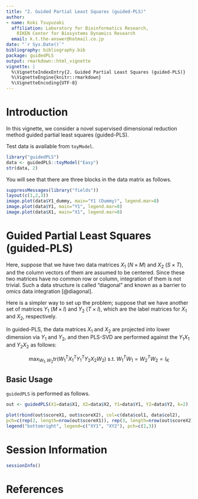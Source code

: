 ```yaml
---
title: "2. Guided Partial Least Squares (guided-PLS)"
author:
- name: Koki Tsuyuzaki
  affiliation: Laboratory for Bioinformatics Research,
    RIKEN Center for Biosystems Dynamics Research
  email: k.t.the-answer@hotmail.co.jp
date: "`r Sys.Date()`"
bibliography: bibliography.bib
package: guidedPLS
output: rmarkdown::html_vignette
vignette: |
  %\VignetteIndexEntry{2. Guided Partial Least Squares (guided-PLS)}
  %\VignetteEngine{knitr::rmarkdown}
  %\VignetteEncoding{UTF-8}
---
```


# Introduction

In this vignette, we consider a novel supervised dimensional reduction method guided partial least squares (guided-PLS).

Test data is available from `toyModel`.

```r
library("guidedPLS")
data <- guidedPLS::toyModel("Easy")
str(data, 2)
```

You will see that there are three blocks in the data matrix as follows.

```r
suppressMessages(library("fields"))
layout(c(1,2,3))
image.plot(data$Y1_dummy, main="Y1 (Dummy)", legend.mar=8)
image.plot(data$Y1, main="Y1", legend.mar=8)
image.plot(data$X1, main="X1", legend.mar=8)
```

# Guided Partial Least Squares (guided-PLS)

Here, suppose that we have two data matrices $X_1$ ($N \times M$) and $X_2$ ($S \times T$), and the column vectors of them are assumed to be centered. Since these two matrices have no common row or column, integration of them is not trivial. Such a data structure is called "diagonal" and known as a barrier to omics data integration [@diagonal].

Here is a simpler way to set up the problem; suppose that we have another set of matrices $Y_1$ ($M \times I$) and $Y_2$ ($T \times I$), which are the label matrices for $X_1$ and $X_2$, respectively.

In guided-PLS, the data matrices $X_1$ and $X_2$ are projected into lower dimension via $Y_1$ and $Y_2$, and then PLS-SVD are performed against the $Y_{1} X_{1}$ and $Y_{2} X_{2}$ as follows:

$$
\max_{W_{1},W_{2}} \mathrm{tr}
\left(
W_{1}^{T} X_{1}^{T} Y_{1}^{T} Y_{2} X_{2} W_{2}
\right)\ \mathrm{s.t.}\ W_{1}^{T}W_{1} = W_{2}^{T}W_{2} = I_{K}
$$

## Basic Usage

`guidedPLS` is performed as follows.

```r
out <- guidedPLS(X1=data$X1, X2=data$X2, Y1=data$Y1, Y2=data$Y2, k=2)
```

```r
plot(rbind(out$scoreX1, out$scoreX2), col=c(data$col1, data$col2),
pch=c(rep(2, length=nrow(out$scoreX1)), rep(3, length=nrow(out$scoreX2))))
legend("bottomright", legend=c("XY1", "XY2"), pch=c(2,3))
```

# Session Information {.unnumbered}

```r
sessionInfo()
```

# References